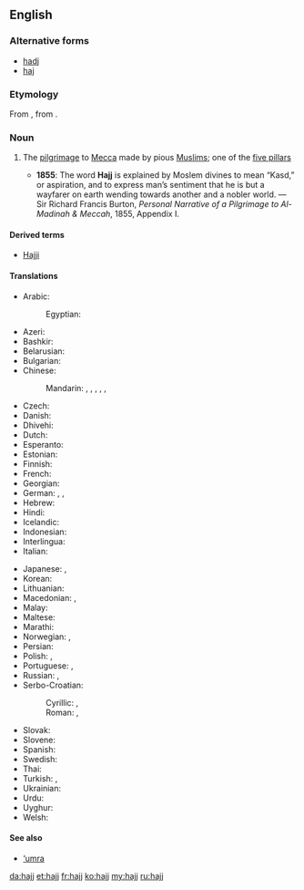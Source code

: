 ==English==

===Alternative forms===
* [[hadj]]
* [[haj]]

===Etymology===
From {{etyl|ar}} {{term|حج|tr=ħajj||pilgrimage|lang=ar}}, from {{term|حج|tr=ħajja||to overcome|lang=ar}}.

===Noun===
{{wikipedia}}
{{en-noun|hajjes}}

# {{Islam}} The [[pilgrimage]] to [[Mecca]] made by pious [[Muslim]]s; one of the [[five pillars]]
#* '''1855''': The word '''Hajj''' is explained by Moslem divines to mean “Kasd,” or aspiration, and to express man’s sentiment that he is but a wayfarer on earth wending towards another and a nobler world. &mdash; Sir Richard Francis Burton, ''Personal Narrative of a Pilgrimage to Al-Madinah & Meccah'', 1855, Appendix I.

====Derived terms====
* [[Hajji]]

====Translations====
{{trans-top|pilgrimage to Mecca}}
* Arabic: {{t+|ar|حج|m|tr=Hajj}}
*: Egyptian: {{t+|ar|حج|m|tr=Hagg}}
* Azeri: {{t-|az|həcc}}
* Bashkir: {{t+|ba|хаж|tr=xaž|sc=Cyrl}}
* Belarusian: {{t-|be|хадж|m|tr=xadž|sc=Cyrl}}
* Bulgarian: {{t-|bg|хадж|m|tr=hadž|sc=Cyrl}}
* Chinese:
*: Mandarin: {{t|cmn|朝覲|sc=Hani}}, {{t|cmn|朝觐|tr=cháojìn|sc=Hani}}, {{t-|cmn|朝聖|sc=Hani}}, {{t|cmn|朝圣|tr=cháoshèng|sc=Hani}},  {{t|cmn|麥加朝聖|sc=Hani}}, {{t|cmn|麦加朝圣|tr=Màijiā cháoshèng|sc=Hani}}
* Czech: {{t-|cs|hadždž|m}}
* Danish: {{t+|da|hajj|c}}
* Dhivehi: {{t-|dv|ޙައްޖު}}
* Dutch: {{t-|nl|hadj|m}}
* Esperanto: {{t-|eo|haĝo}}
* Estonian: {{t-|et|hadž}}
* Finnish: {{t-|fi|hadž}}
* French: {{t+|fr|hajj|m}}
* Georgian: {{t-|ka|ჰაჯი|tr=haǰi|sc=Geor}}
* German: {{t+|de|Haddsch|m}}, {{t+|de|Hadsch|m}}, {{t-|de|Hadj|m}}
* Hebrew: {{t-|he|חג׳|m|tr=hag}}
* Hindi: {{t-|hi|हज्ज|m|tr=hajj|sc=Deva}}
* Icelandic: {{t-|is|hadsjí|n}}
* Indonesian: {{t+|id|haji}}
* Interlingua: {{t-|ia|hadj}}
* Italian: {{t-|it|hajj|m}}
{{trans-mid}}
* Japanese: {{t-|ja|ハッジ|tr=hajji}},  {{t-|ja|メッカ巡礼|tr=Mekka-junrei}}
* Korean: {{t-|ko|하즈|tr=hajeu|sc=Kore}}
* Lithuanian: {{t-|lt|hadžas}} {{g|lt}}
* Macedonian: {{t-|mk|хаџ|tr=hadž|m}},  {{t-|mk|аџилак|m|tr=ádžilak}}
* Malay: {{t-|ms|haji}}
* Maltese: {{t-|mt|Haġġ|m|alt=il-Haġġ}}
* Marathi: {{t-|mr|हज्ज|tr=hajja|sc=Deva}}
* Norwegian: {{t-|no|hajj|m}} {{qualifier|Bokmål}}, {{t-|no|hadj|m}} {{qualifier|Nynorsk}}
* Persian: {{t+|fa|حج|tr=hajj|sc=fa-Arab}}
* Polish: {{t-|pl|hadż|m}}, {{t-|pl|hadżdż|m}}
* Portuguese: {{t-|pt|hajj|m}}, {{t-|pt|hadj|m}}
* Russian: {{t+|ru|хадж|m|tr=xadž}},  {{t-|ru|паломничество в Мекку|n|tr=palómničestvo v Mékku}}
* Serbo-Croatian:
*: Cyrillic: {{t-|sh|хаџ|m|sc=Cyrl}}, {{t-|sh|хаџилук|m|sc=Cyrl}}
*: Roman: {{t-|sh|hadž|m}}, {{t-|sh|hadžiluk|m}}
* Slovak: {{t-|sk|hadždž|m}}
* Slovene: {{t-|sl|hadž|m}}
* Spanish: {{t-|es|hajj|m}}
* Swedish: {{t-|sv|hajj|c}}
* Thai: {{t+|th|ฮัจญ์|tr=hát|sc=Thai}}
* Turkish: {{t+|tr|hac}}, {{t+|tr|hacılık}}
* Ukrainian: {{t-|uk|хадж|m|tr=xadž|sc=Cyrl}}
* Urdu: {{t-|ur|حج|m|tr=hajj|sc=ur-Arab}}
* Uyghur: {{t-|ug|Hej}}
* Welsh: {{t-|cy|hajj}} {{g|cy}}
{{trans-bottom}}

====See also====
* [['umra|‘umra]]

[[da:hajj]]
[[et:hajj]]
[[fr:hajj]]
[[ko:hajj]]
[[my:hajj]]
[[ru:hajj]]